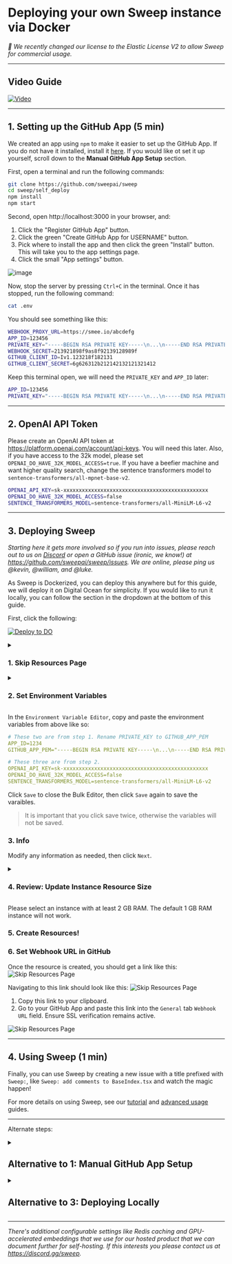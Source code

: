 # Deploying your own Sweep instance via Docker

*🎉 We recently changed our license to the Elastic License V2 to allow Sweep for commercial usage.*

---

## Video Guide

[![Video](http://img.youtube.com/vi/myXAMKZI6Jk/0.jpg)](https://www.youtube.com/watch?v=myXAMKZI6Jk "Deploying Sweep Video Guide")

---

## 1. Setting up the GitHub App (5 min)

We created an app using `npm` to make it easier to set up the GitHub App. If you do not have it installed, install it [here](https://docs.npmjs.com/downloading-and-installing-node-js-and-npm). If you would like ot set it up yourself, scroll down to the **Manual GitHub App Setup** section.

First, open a terminal and run the following commands:

```sh
git clone https://github.com/sweepai/sweep
cd sweep/self_deploy
npm install
npm start
```

Second, open http://localhost:3000 in your browser, and:
1. Click the "Register GitHub App" button.
2. Click the green "Create GitHub App for USERNAME" button.
3. Pick where to install the app and then click the green "Install" button. This will take you to the app settings page.
4. Click the small "App settings" button.

![image](/deployment/appsettings.png)

Now, stop the server by pressing `Ctrl+C` in the terminal. Once it has stopped, run the following command:

```sh
cat .env
```

You should see something like this:

```sh
WEBHOOK_PROXY_URL=https://smee.io/abcdefg
APP_ID=123456
PRIVATE_KEY="-----BEGIN RSA PRIVATE KEY-----\n...\n-----END RSA PRIVATE KEY-----\n"
WEBHOOK_SECRET=213921898f9as8f92139128989f
GITHUB_CLIENT_ID=Iv1.123218f182131
GITHUB_CLIENT_SECRET=6g626312b212142132121321412
```

Keep this terminal open, we will need the `PRIVATE_KEY` and `APP_ID` later:
```sh
APP_ID=123456
PRIVATE_KEY="-----BEGIN RSA PRIVATE KEY-----\n...\n-----END RSA PRIVATE KEY-----\n"
```

---

## 2. OpenAI API Token

Please create an OpenAI API token at https://platform.openai.com/account/api-keys. You will need this later. Also, if you have access to the 32k model, please set `OPENAI_DO_HAVE_32K_MODEL_ACCESS=true`. If you have a beefier machine and want higher quality search, change the sentence transformers model to `sentence-transformers/all-mpnet-base-v2`.
```sh
OPENAI_API_KEY=sk-xxxxxxxxxxxxxxxxxxxxxxxxxxxxxxxxxxxxxxxxxxxxxxx
OPENAI_DO_HAVE_32K_MODEL_ACCESS=false
SENTENCE_TRANSFORMERS_MODEL=sentence-transformers/all-MiniLM-L6-v2
```

---

## 3. Deploying Sweep

*Starting here it gets more involved so if you run into issues, please reach out to us on [Discord](https://discord.gg/sweep) or open a GitHub issue (ironic, we know!) at https://github.com/sweepai/sweep/issues. We are online, please ping us @kevin, @william, and @luke.*

As Sweep is Dockerized, you can deploy this anywhere but for this guide, we will deploy it on Digital Ocean for simplicity. If you would like to run it locally, you can follow the section in the dropdown at the bottom of this guide.

First, click the following:

<p style={{marginTop: 16, marginBottom: 32}}>
    <a href="https://cloud.digitalocean.com/apps/new?repo=https://github.com/sweepai/sweep/tree/main">
        <img src="https://www.deploytodo.com/do-btn-blue-ghost.svg" alt="Deploy to DO"/>
    </a>
</p>

<details>
<summary><h3>1. Skip Resources Page</h3></summary>
<img src="/deployment/digitalocean_step1.png" alt="Skip Resources Page" />
</details>

<details>
<summary><h3>2. Set Environment Variables</h3></summary>
<img src="/deployment/digitalocean_step2.png" alt="Skip Resources Page" />
<img src="/deployment/digitalocean_step3.png" alt="Skip Resources Page" />
<img src="/deployment/digitalocean_step4.png" alt="Skip Resources Page" />
</details>

In the `Environment Variable Editor`, copy and paste the environment variables from above like so:
```yaml
# These two are from step 1. Rename PRIVATE_KEY to GITHUB_APP_PEM
APP_ID=1234
GITHUB_APP_PEM="-----BEGIN RSA PRIVATE KEY-----\n...\n-----END RSA PRIVATE KEY-----\n"

# These three are from step 2.
OPENAI_API_KEY=sk-xxxxxxxxxxxxxxxxxxxxxxxxxxxxxxxxxxxxxxxxxxxxxxx
OPENAI_DO_HAVE_32K_MODEL_ACCESS=false
SENTENCE_TRANSFORMERS_MODEL=sentence-transformers/all-MiniLM-L6-v2
```

Click `Save` to close the Bulk Editor, then click `Save` again to save the varaibles.

> It is important that you click save twice, otherwise the variables will not be saved.
>

### 3. Info

Modify any information as needed, then click `Next`.

<details>
<summary><h3>4. Review: Update Instance Resource Size</h3></summary>
First, click `Edit Plan` in the `Billing` section.

Then, set the Instance Size.
<img src="/deployment/digitalocean_step5.png" alt="Skip Resources Page" />
</details>

Please select an instance with at least 2 GB RAM. The default 1 GB RAM instance will not work.

### 5. Create Resources!

### 6. Set Webhook URL in GitHub

Once the resource is created, you should get a link like this:
<img src="/deployment/digitalocean_step6.png" alt="Skip Resources Page" />

Navigating to this link should look like this:
<img src="/deployment/digitalocean_step7.png" alt="Skip Resources Page" />

1. Copy this link to your clipboard.
2. Go to your GitHub App and paste this link into the `General` tab `Webhook URL` field.  Ensure SSL verification remains active.

<img src="/deployment/digitalocean_step9.png" alt="Skip Resources Page" />

---

## 4. Using Sweep (1 min)

Finally, you can use Sweep by creating a new issue with a title prefixed with `Sweep:`, like `Sweep: add comments to BaseIndex.tsx` and watch the magic happen!

For more details on using Sweep, see our [tutorial](https://docs.sweep.dev/usage/tutorial) and [advanced usage](https://docs.sweep.dev/usage/advanced) guides.

---

Alternate steps:

<details>
<summary><h2>Alternative to 1: Manual GitHub App Setup</h2></summary>

<i>Only follow this section if you were unable to set up the GitHub App using the above steps.</i>

### Option B: Manual Setup (15 min)
Register a new GitHub App, following this [guide](https://docs.github.com/en/apps/creating-github-apps/registering-a-github-app/registering-a-github-app) (3 minutes). You should return here after step 16(it's not as bad as it seems, most steps are optional).

Use the below as a reference:

Set the Repository Permissions (7 selected):

| Scope            | Permissions      |
|------------------|------------------|
| actions          | read             |
| checks           | read             |
| contents         | read & write     |
| commit statuses  | read & write     |
| issues           | read & write     |
| metadata         | read             |
| pull requests    | read & write     |
| workflows        | read & write     |


| Subscribe to events      |
|--------------------------|
| check run                |
| check suite              |
| commit comment           |
| create                   |
| issue comment            |
| issues                   |
| label                    |
| pull request             |
| pull request review      |
| pull request review comment|
| pull request thread      |
| push                     |
| status                   |
| workflow job             |
| workflow run             |

Put a placeholder url for now (ex: https://github.com/sweepai/sweep/).
Generate a private key (it should prompt you at the top of the screen, or alternatively follow [this guide](https://docs.github.com/en/apps/creating-github-apps/authenticating-with-a-github-app/managing-private-keys-for-github-apps)) and save it for later. This is your `private-key.pem` for step 2.

![image](/deployment/pem.png)

You will also need your app ID, which is the number at the top of the page. This is your `app-id` for step 2.

![image](/deployment/appid.png)

Click Install App to install it on your account or organization. Point it to a repo which you want to use Sweep on. This repo cannot be empty. If you don't have a good repo at hand, check out our [tutorial on running Sweep on Docusaurus](https://docs.sweep.dev/tutorial).
</details>

<details>
<summary><h2>Alternative to 3: Deploying Locally</h2></summary>

If you do not want to deploy on the cloud and would prefer to deploy on your local machine, you can do so by following the steps below.

You need to install [Docker](https://docs.docker.com/engine/install/) to host Sweep.

Pull our image from Docker Hub:

```sh
docker pull sweepai/sweep:latest
```

It may take 5-10 minutes to download the image and you can move on to the next step while it's downloading.

Create a `.env` file with the contents from steps 1 and 2. Then in the same directory, run:

```bash
docker run --env-file .env -p 8080:8080 sweepai/sweep:latest
```

We're going to use [Ngrok](https://ngrok.com/) for a reverse proxy.

Sign up for an Ngrok account and install the CLI from https://dashboard.ngrok.com/signup. Your terminal must be in the same directory as your ngrok installation. Start the reverse proxy with `./ngrok http 8080`. The second last line should say something like

```sh
Forwarding  https://4d8d8bf053be.ngrok.app -> http://localhost:8080
```

Then proceed with step 4.

</details>

---

*There's additional configurable settings like Redis caching and GPU-accelerated embeddings that we use for our hosted product that we can document further for self-hosting. If this interests you please contact us at https://discord.gg/sweep.*
